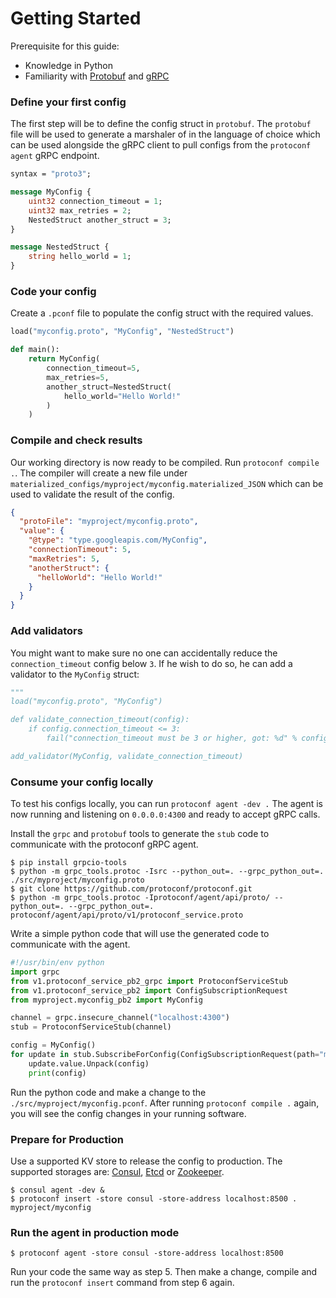# Getting Started

Prerequisite for this guide:

- Knowledge in Python
- Familiarity with [Protobuf](https://developers.google.com/protocol-buffers/) and [gRPC](https://grpc.io/)

### Define your first config

The first step will be to define the config struct in `protobuf`. The `protobuf` file will be used to generate a marshaler of in the language of choice which can be used alongside the gRPC client to pull configs from the `protoconf agent` gRPC endpoint.

```protobuf title=src/myproject/myconfig.proto
syntax = "proto3";

message MyConfig {
    uint32 connection_timeout = 1;
    uint32 max_retries = 2;
    NestedStruct another_struct = 3;
}

message NestedStruct {
    string hello_world = 1;
}
```

### Code your config

Create a `.pconf` file to populate the config struct with the required values.

```python title=src/myproject/myconfig.pconf
load("myconfig.proto", "MyConfig", "NestedStruct")

def main():
    return MyConfig(
        connection_timeout=5,
        max_retries=5,
        another_struct=NestedStruct(
            hello_world="Hello World!"
        )
    )
```

### Compile and check results

Our working directory is now ready to be compiled. Run `protoconf compile .`. The compiler will create a new file under `materialized_configs/myproject/myconfig.materialized_JSON` which can be used to validate the result of the config.

```json title=materialized_configs/myproject/myconfig.materialized_JSON
{
  "protoFile": "myproject/myconfig.proto",
  "value": {
    "@type": "type.googleapis.com/MyConfig",
    "connectionTimeout": 5,
    "maxRetries": 5,
    "anotherStruct": {
      "helloWorld": "Hello World!"
    }
  }
}
```

### Add validators

You might want to make sure no one can accidentally reduce the `connection_timeout` config below `3`. If he wish to do so, he can add a validator to the `MyConfig` struct:

```python title=src/myproject/myconfig.proto-validator
"""
load("myconfig.proto", "MyConfig")

def validate_connection_timeout(config):
    if config.connection_timeout <= 3:
        fail("connection_timeout must be 3 or higher, got: %d" % config.connection_timeout)

add_validator(MyConfig, validate_connection_timeout)
```

### Consume your config locally

To test his configs locally, you can run `protoconf agent -dev .`
The agent is now running and listening on `0.0.0.0:4300` and ready to accept gRPC calls.

Install the `grpc` and `protobuf` tools to generate the `stub` code to communicate with the protoconf gRPC agent.

```shell
$ pip install grpcio-tools
$ python -m grpc_tools.protoc -Isrc --python_out=. --grpc_python_out=. ./src/myproject/myconfig.proto
$ git clone https://github.com/protoconf/protoconf.git
$ python -m grpc_tools.protoc -Iprotoconf/agent/api/proto/ --python_out=. --grpc_python_out=. protoconf/agent/api/proto/v1/protoconf_service.proto
```

Write a simple python code that will use the generated code to communicate with the agent.

```python
#!/usr/bin/env python
import grpc
from v1.protoconf_service_pb2_grpc import ProtoconfServiceStub
from v1.protoconf_service_pb2 import ConfigSubscriptionRequest
from myproject.myconfig_pb2 import MyConfig

channel = grpc.insecure_channel("localhost:4300")
stub = ProtoconfServiceStub(channel)

config = MyConfig()
for update in stub.SubscribeForConfig(ConfigSubscriptionRequest(path="myproject/myconfig")):
    update.value.Unpack(config)
    print(config)
```

Run the python code and make a change to the `./src/myproject/myconfig.pconf`. After running `protoconf compile .` again, you will see the config changes in your running software.

### Prepare for Production

Use a supported KV store to release the config to production. The supported storages are: [Consul](https://www.consul.io), [Etcd](https://www.etcd.io) or [Zookeeper](https://zookeeper.apache.org/).

```shell
$ consul agent -dev &
$ protoconf insert -store consul -store-address localhost:8500 . myproject/myconfig
```

### Run the agent in production mode

```shell
$ protoconf agent -store consul -store-address localhost:8500
```

Run your code the same way as step 5. Then make a change, compile and run the `protoconf insert` command from step 6 again.
